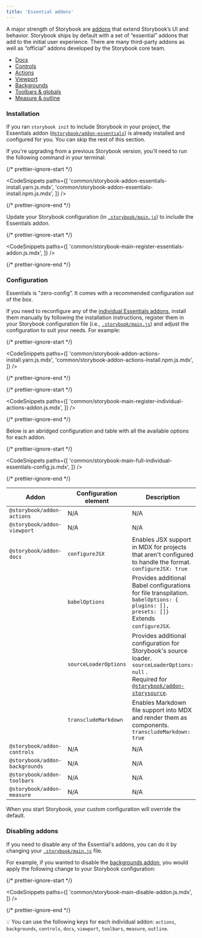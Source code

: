 ```yaml
---
title: 'Essential addons'
---
```


A major strength of Storybook are [addons](https://storybook.js.org/addons) that extend Storybook’s UI and behavior. Storybook ships by default with a set of “essential” addons that add to the initial user experience. There are many third-party addons as well as “official” addons developed by the Storybook core team.

- [Docs](../writing-docs/introduction.md)
- [Controls](./controls.md)
- [Actions](./actions.md)
- [Viewport](./viewport.md)
- [Backgrounds](./backgrounds.md)
- [Toolbars & globals](./toolbars-and-globals.md)
- [Measure & outline](./measure-and-outline.md)

### Installation

If you ran `storybook init` to include Storybook in your project, the Essentials addon ([`@storybook/addon-essentials`](https://storybook.js.org/addons/tag/essentials)) is already installed and configured for you. You can skip the rest of this section.

If you're upgrading from a previous Storybook version, you'll need to run the following command in your terminal:

{/* prettier-ignore-start */}

<CodeSnippets
  paths={[
    'common/storybook-addon-essentials-install.yarn.js.mdx',
    'common/storybook-addon-essentials-install.npm.js.mdx',
  ]}
/>

{/* prettier-ignore-end */}

Update your Storybook configuration (in [`.storybook/main.js`](../configure/overview.md#configure-story-rendering)) to include the Essentials addon.

{/* prettier-ignore-start */}

<CodeSnippets
  paths={[
    'common/storybook-main-register-essentials-addon.js.mdx',
  ]}
/>

{/* prettier-ignore-end */}

### Configuration

Essentials is "zero-config”. It comes with a recommended configuration out of the box.

If you need to reconfigure any of the [individual Essentials addons](https://storybook.js.org/addons/tag/essentials), install them manually by following the installation instructions, register them in your Storybook configuration file (i.e., [`.storybook/main.js`](../configure/overview.md#configure-story-rendering)) and adjust the configuration to suit your needs. For example:

{/* prettier-ignore-start */}

<CodeSnippets
  paths={[
    'common/storybook-addon-actions-install.yarn.js.mdx',
    'common/storybook-addon-actions-install.npm.js.mdx',
  ]}
/>

{/* prettier-ignore-end */}

{/* prettier-ignore-start */}

<CodeSnippets
  paths={[
    'common/storybook-main-register-individual-actions-addon.js.mdx',
  ]}
/>

{/* prettier-ignore-end */}

Below is an abridged configuration and table with all the available options for each addon.

{/* prettier-ignore-start */}

<CodeSnippets
  paths={[
    'common/storybook-main-full-individual-essentials-config.js.mdx',
  ]}
/>

{/* prettier-ignore-end */}

| Addon                          | Configuration element | Description                                                                                                                                                                                                             |
| ------------------------------ | --------------------- | ----------------------------------------------------------------------------------------------------------------------------------------------------------------------------------------------------------------------- |
| `@storybook/addon-actions`     | N/A                   | N/A                                                                                                                                                                                                                     |
| `@storybook/addon-viewport`    | N/A                   | N/A                                                                                                                                                                                                                     |
| `@storybook/addon-docs`        | `configureJSX`        | Enables JSX support in MDX for projects that aren't configured to handle the format. <br/> `configureJSX: true`                                                                                                         |
|                                | `babelOptions`        | Provides additional Babel configurations for file transpilation. <br/> `babelOptions: { plugins: [], presets: []}` <br/> Extends `configureJSX`.                                                                        |
|                                | `sourceLoaderOptions` | Provides additional configuration for Storybook's source loader. <br/> `sourceLoaderOptions: null` . <br/> Required for [`@storybook/addon-storysource`](https://storybook.js.org/addons/@storybook/addon-storysource). |
|                                | `transcludeMarkdown`  | Enables Markdown file support into MDX and render them as components. <br/> `transcludeMarkdown: true`                                                                                                                  |
| `@storybook/addon-controls`    | N/A                   | N/A                                                                                                                                                                                                                     |
| `@storybook/addon-backgrounds` | N/A                   | N/A                                                                                                                                                                                                                     |
| `@storybook/addon-toolbars`    | N/A                   | N/A                                                                                                                                                                                                                     |
| `@storybook/addon-measure`     | N/A                   | N/A                                                                                                                                                                                                                     |

When you start Storybook, your custom configuration will override the default.

### Disabling addons

If you need to disable any of the Essential's addons, you can do it by changing your [`.storybook/main.js`](../configure/overview.md#configure-story-rendering) file.

For example, if you wanted to disable the [backgrounds addon](./backgrounds.md), you would apply the following change to your Storybook configuration:

{/* prettier-ignore-start */}

<CodeSnippets
  paths={[
    'common/storybook-main-disable-addon.js.mdx',
  ]}
/>

{/* prettier-ignore-end */}

<div class="aside">

💡 You can use the following keys for each individual addon: `actions`, `backgrounds`, `controls`, `docs`, `viewport`, `toolbars`, `measure`, `outline`.

</div>